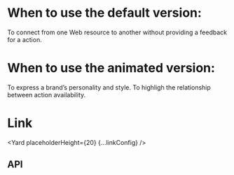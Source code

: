 <!--
Copyright (c) 2018-2020 Uber Technologies, Inc.

This source code is licensed under the MIT license found in the
LICENSE file in the root directory of this source tree.
-->

# When to use the default version:

To connect from one Web resource to another without providing a feedback for a action.

# When to use the animated version:

To express a brand’s personality and style.
To highligh the relationship between action availability.




# Link

<Yard placeholderHeight={20} {...linkConfig} />

## API

<ApiTable title="Link props" config={linkConfig} />

<Exports
  component={LinkExports}
  title="Link exports"
  path="baseui/link"
  cheatsheet={false}
/>
